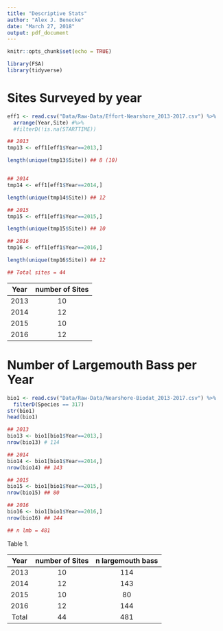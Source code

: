 ```yaml
---
title: "Descriptive Stats"
author: "Alex J. Benecke"
date: "March 27, 2018"
output: pdf_document
---
```


```r
knitr::opts_chunk$set(echo = TRUE)

library(FSA)
library(tidyverse)


```


# Sites Surveyed by year
```r
eff1 <- read.csv("Data/Raw-Data/Effort-Nearshore_2013-2017.csv") %>%
  arrange(Year,Site) #%>%
  #filterD(!is.na(STARTTIME))
```
```r
## 2013
tmp13 <- eff1[eff1$Year==2013,]

length(unique(tmp13$Site)) ## 8 (10)


## 2014
tmp14 <- eff1[eff1$Year==2014,]

length(unique(tmp14$Site)) ## 12

## 2015
tmp15 <- eff1[eff1$Year==2015,]

length(unique(tmp15$Site)) ## 10

## 2016
tmp16 <- eff1[eff1$Year==2016,]

length(unique(tmp16$Site)) ## 12

## Total sites = 44
```

| Year | number of Sites |
|:----:|:---------------:|
| 2013 |        10       |
| 2014 |        12       |
| 2015 |        10       |
| 2016 |        12       |


# Number of Largemouth Bass per Year

```r
bio1 <- read.csv("Data/Raw-Data/Nearshore-Biodat_2013-2017.csv") %>%
  filterD(Species == 317)
str(bio1)
head(bio1)
```
```r
## 2013
bio13 <- bio1[bio1$Year==2013,]
nrow(bio13) # 114

## 2014
bio14 <- bio1[bio1$Year==2014,]
nrow(bio14) ## 143

## 2015
bio15 <- bio1[bio1$Year==2015,]
nrow(bio15) ## 80

## 2016
bio16 <- bio1[bio1$Year==2016,]
nrow(bio16) ## 144

## n lmb = 481
```

Table 1.

| Year  | number of Sites | n largemouth bass |
|:-----:|:---------------:|:-----------------:|
| 2013  |        10       |         114       |
| 2014  |        12       |         143       |
| 2015  |        10       |          80       |
| 2016  |        12       |         144       |
| Total |        44       |         481       |      


